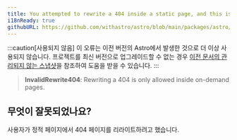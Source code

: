 ```yaml
---
title: You attempted to rewrite a 404 inside a static page, and this isn't allowed.
i18nReady: true
githubURL: https://github.com/withastro/astro/blob/main/packages/astro/src/core/errors/errors-data.ts
---
```


:::caution[사용되지 않음]
이 오류는 이전 버전의 Astro에서 발생한 것으로 더 이상 사용되지 않습니다. 프로젝트를 최신 버전으로 업그레이드할 수 없는 경우 [이전 문서의 관리되지 않는 스냅샷](/ko/upgrade-astro/#이전-문서-관리되지-않음)을 참조하여 도움을 받을 수 있습니다.
:::

> **InvalidRewrite404**: Rewriting a 404 is only allowed inside on-demand pages.

## 무엇이 잘못되었나요?
사용자가 정적 페이지에서 404 페이지를 리라이트하려고 했습니다.